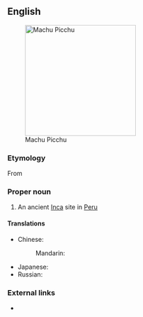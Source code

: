 ==English==
[[File:80 - Machu Picchu - Juin 2009 - edit.jpg|250px|thumb|Machu Picchu]]

===Etymology===
From {{etyl|qu}}

===Proper noun===
{{en-proper noun}}

# An ancient [[Inca]] site in [[Peru]]

====Translations====
{{trans-top|an ancient Inca site in Peru}}
* Chinese:
*: Mandarin: {{t|cmn|馬丘比丘|tr=Mǎqiūbǐqiū|sc=Hani}}
{{trans-mid}}
* Japanese: {{t|ja|マチュピチュ|tr=Machupichu|sc=Jpan}}
* Russian: {{t|ru|Мачу-Пикчу|m|tr=Máču-Píkču}} {{indeclinable}}
{{trans-bottom}}

===External links===
* {{pedia}}